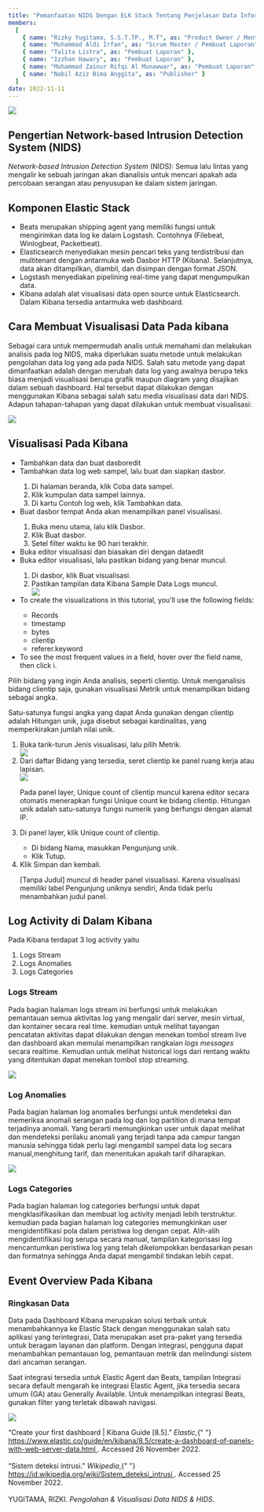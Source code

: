 ```yaml
---
title: "Pemanfaatan NIDS Dengan ELK Stack Tentang Penjelasan Data Informasi & Visualisasi"
members:
  [
    { name: "Rizky Yugitama, S.S.T.TP., M.T", as: "Product Owner / Mentor" },
    { name: "Muhammad Aldi Irfan", as: "Scrum Master / Pembuat Laporan" },
    { name: "Talita Listra", as: "Pembuat Laporan" },
    { name: "Izzhan Hawary", as: "Pembuat Laporan" },
    { name: "Muhammad Zainur Rifqi Al Munawwar", as: "Pembuat Laporan" },
    { name: "Nabil Aziz Bima Anggita", as: "Publisher" }
  ]
date: 2022-11-11
---
```



<img src={useLazyImage(thumbnailminggu10)} />

## Pengertian Network-based Intrusion Detection System (NIDS)

<p>
  <i>Network-based Intrusion Detection System</i> (NIDS): Semua lalu lintas yang
  mengalir ke sebuah jaringan akan dianalisis untuk mencari apakah ada percobaan
  serangan atau penyusupan ke dalam sistem jaringan.
</p>

## Komponen Elastic Stack

<ul>
  <li>
    Beats merupakan shipping agent yang memiliki fungsi untuk mengirimkan data
    log ke dalam Logstash. Contohnya (Filebeat, Winlogbeat, Packetbeat).
  </li>
  <li>
    Elasticsearch menyediakan mesin pencari teks yang terdistribusi dan
    multitenant dengan antarmuka web Dasbor HTTP (Kibana). Selanjutnya, data
    akan ditampilkan, diambil, dan disimpan dengan format JSON.
  </li>
  <li>
    Logstash menyediakan pipelining real-time yang dapat mengumpulkan data.
  </li>
  <li>
    Kibana adalah alat visualisasi data open source untuk Elasticsearch. Dalam
    Kibana tersedia antarmuka web dashboard.
  </li>
</ul>

## Cara Membuat Visualisasi Data Pada kibana

<p>
  Sebagai cara untuk mempermudah analis untuk memahami dan melakukan analisis
  pada log NIDS, maka diperlukan suatu metode untuk melakukan pengolahan data
  log yang ada pada NIDS. Salah satu metode yang dapat dimanfaatkan adalah
  dengan merubah data log yang awalnya berupa teks biasa menjadi visualisasi
  berupa grafik maupun diagram yang disajikan dalam sebuah dashboard. Hal
  tersebut dapat dilakukan dengan menggunakan Kibana sebagai salah satu media
  visualisasi data dari NIDS. Adapun tahapan-tahapan yang dapat dilakukan untuk
  membuat visualisasi:
</p>
<img src={useLazyImage(minggu10_1)} />

## Visualisasi Pada Kibana

<ul>
  <li>Tambahkan data dan buat dasboredit</li>
  <li>Tambahkan data log web sampel, lalu buat dan siapkan dasbor.</li>
  <ol>
    <li>Di halaman beranda, klik Coba data sampel.</li>
    <li>Klik kumpulan data sampel lainnya.</li>
    <li>Di kartu Contoh log web, klik Tambahkan data.</li>
  </ol>
  <li>Buat dasbor tempat Anda akan menampilkan panel visualisasi.</li>
  <ol>
    <li>Buka menu utama, lalu klik Dasbor.</li>
    <li>Klik Buat dasbor.</li>
    <li>Setel filter waktu ke 90 hari terakhir.</li>
  </ol>
  <li>Buka editor visualisasi dan biasakan diri dengan dataedit</li>
  <li>Buka editor visualisasi, lalu pastikan bidang yang benar muncul.</li>
  <ol>
    <li>Di dasbor, klik Buat visualisasi.</li>
    <li>Pastikan tampilan data Kibana Sample Data Logs muncul.</li>
    <img src={useLazyImage(minggu10_2)} />
  </ol>
  <li>
    To create the visualizations in this tutorial, you’ll use the following
    fields:
  </li>
  <ul>
    <li>Records</li>
    <li>timestamp</li>
    <li>bytes</li>
    <li>clientip</li>
    <li>referer.keyword</li>
  </ul>
  <li>
    To see the most frequent values in a field, hover over the field name, then
    click i.
  </li>
</ul>
<p>
  Pilih bidang yang ingin Anda analisis, seperti clientip. Untuk menganalisis
  bidang clientip saja, gunakan visualisasi Metrik untuk menampilkan bidang
  sebagai angka.
</p>
<p>
  Satu-satunya fungsi angka yang dapat Anda gunakan dengan clientip adalah
  Hitungan unik, juga disebut sebagai kardinalitas, yang memperkirakan jumlah
  nilai unik.
</p>
<ol>
  <li>Buka tarik-turun Jenis visualisasi, lalu pilih Metrik.</li>
  <img src={useLazyImage(minggu10_3)} />
  <li>
    Dari daftar Bidang yang tersedia, seret clientip ke panel ruang kerja atau
    lapisan.
  </li>
  <img src={useLazyImage(minggu10_4)} />
  <p>
    Pada panel layer, Unique count of clientip muncul karena editor secara
    otomatis menerapkan fungsi Unique count ke bidang clientip. Hitungan unik
    adalah satu-satunya fungsi numerik yang berfungsi dengan alamat IP.
  </p>
  <li>Di panel layer, klik Unique count of clientip.</li>
  <ul>
    <li>Di bidang Nama, masukkan Pengunjung unik.</li>
    <li>Klik Tutup.</li>
  </ul>
  <li>Klik Simpan dan kembali.</li>
  <p>
    [Tanpa Judul] muncul di header panel visualisasi. Karena visualisasi
    memiliki label Pengunjung uniknya sendiri, Anda tidak perlu menambahkan
    judul panel.
  </p>
</ol>

## Log Activity di Dalam Kibana

<p>Pada Kibana terdapat 3 log activity yaitu</p>
<ol>
  <li>Logs Stream</li>
  <li>Logs Anomalies</li>
  <li>Logs Categories</li>
</ol>

### Logs Stream

<p>
  Pada bagian halaman logs stream ini berfungsi untuk melakukan pemantauan semua
  aktivitas log yang mengalir dari server, mesin virtual, dan kontainer secara
  real time. kemudian untuk melihat tayangan pencatatan aktivitas dapat
  dilakukan dengan menekan tombol stream live dan dashboard akan memulai
  menampilkan rangkaian <i>logs messages</i> secara realtime. Kemudian untuk
  melihat historical logs dari rentang waktu yang ditentukan dapat menekan
  tombol stop streaming.
</p>
<img src={useLazyImage(minggu10_5)} />

### Log Anomalies

<p>
  Pada bagian halaman log anomalies berfungsi untuk mendeteksi dan memeriksa
  anomali serangan pada log dan log partition di mana tempat terjadinya anomali.
  Yang berarti memungkinkan user untuk dapat melihat dan mendeteksi perilaku
  anomali yang terjadi tanpa ada campur tangan manusia sehingga tidak perlu lagi
  mengambil sampel data log secara manual,menghitung tarif, dan menentukan
  apakah tarif diharapkan.
</p>
<img src={useLazyImage(minggu10_6)} />

### Logs Categories

<p>
  Pada bagian halaman log categories berfungsi untuk dapat mengklasifikasikan
  dan membuat log activity menjadi lebih terstruktur. kemudian pada bagian
  halaman log categories memungkinkan user mengidentifikasi pola dalam peristiwa
  log dengan cepat. Alih-alih mengidentifikasi log serupa secara manual,
  tampilan kategorisasi log mencantumkan peristiwa log yang telah dikelompokkan
  berdasarkan pesan dan formatnya sehingga Anda dapat mengambil tindakan lebih
  cepat.
</p>

## Event Overview Pada Kibana

### Ringkasan Data

<p>
  Data pada Dashboard Kibana merupakan solusi terbaik untuk menambahkannya ke
  Elastic Stack dengan menggunakan salah satu aplikasi yang terintegrasi, Data
  merupakan aset pra-paket yang tersedia untuk beragam layanan dan platform.
  Dengan integrasi, pengguna dapat menambahkan pemantauan log, pemantauan metrik
  dan melindungi sistem dari ancaman serangan.
</p>
<p>
  Saat integrasi tersedia untuk Elastic Agent dan Beats, tampilan Integrasi
  secara default mengarah ke integrasi Elastic Agent, jika tersedia secara umum
  (GA) atau Generally Available. Untuk menampilkan integrasi Beats, gunakan
  filter yang terletak dibawah navigasi.
</p>
<img src={useLazyImage(minggu10_7)} />

<Referensi>
  <p style="text-align: start;">
    “Create your first dashboard | Kibana Guide [8.5].” <i>Elastic</i>,{" "}
    <a href="https://www.elastic.co/guide/en/kibana/8.5/create-a-dashboard-of-panels-with-web-server-data.html.">
      https://www.elastic.co/guide/en/kibana/8.5/create-a-dashboard-of-panels-with-web-server-data.html
    </a>
    . Accessed 26 November 2022.
    <br />
    <br />
    “Sistem deteksi intrusi.” <i>Wikipedia</i>,{" "}
    <a href="https://id.wikipedia.org/wiki/Sistem_deteksi_intrusi">
      https://id.wikipedia.org/wiki/Sistem_deteksi_intrusi
    </a>
    . Accessed 25 November 2022.
    <br />
    <br />
    YUGITAMA, RIZKI. <i>Pengolahan & Visualisasi Data NIDS & HIDS</i>.
  </p>
</Referensi>
